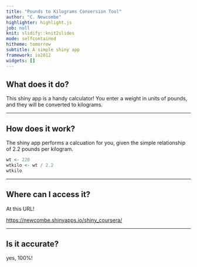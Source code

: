 ```yaml
---
title: "Pounds to Kilograms Conversion Tool"
author: "C. Newcombe"
highlighter: highlight.js
job: null
knit: slidify::knit2slides
mode: selfcontained
hitheme: tomorrow
subtitle: A simple shiny app
framework: io2012
widgets: []
---
```



## What does it do?

This shiny app is a handy calculator!  You enter a weight in units of pounds, and they will be converted to kilograms. 

---

## How does it work?

The shiny app performs a calcuation for you, given the simple relationship of 2.2 pounds per kilogram.
```r
wt <- 220
wtkilo <- wt / 2.2
wtkilo
```


---

## Where can I access it?

At this URL!

[https://newcombe.shinyapps.io/shiny_coursera/](https://newcombe.shinyapps.io/shiny_coursera/)

---

## Is it accurate?

yes, 100%!


